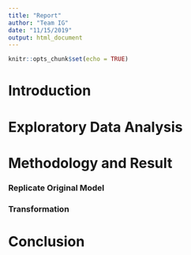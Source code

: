 ```yaml
---
title: "Report"
author: "Team IG"
date: "11/15/2019"
output: html_document
---
```


```r
knitr::opts_chunk$set(echo = TRUE)
```


# Introduction

# Exploratory Data Analysis

# Methodology and Result

### Replicate Original Model

### Transformation

# Conclusion


